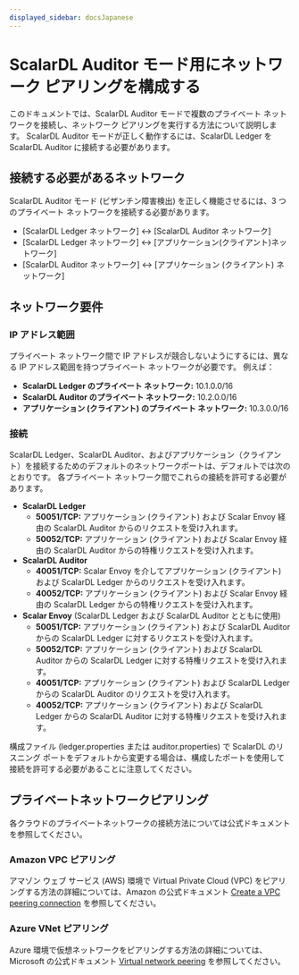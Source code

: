 ```yaml
---
displayed_sidebar: docsJapanese
---
```


# ScalarDL Auditor モード用にネットワーク ピアリングを構成する


<TranslationBanner />

このドキュメントでは、ScalarDL Auditor モードで複数のプライベート ネットワークを接続し、ネットワーク ピアリングを実行する方法について説明します。 ScalarDL Auditor モードが正しく動作するには、ScalarDL Ledger を ScalarDL Auditor に接続する必要があります。

## 接続する必要があるネットワーク

ScalarDL Auditor モード (ビザンチン障害検出) を正しく機能させるには、3 つのプライベート ネットワークを接続する必要があります。

* [ScalarDL Ledger ネットワーク] ↔ [ScalarDL Auditor ネットワーク]
* [ScalarDL Ledger ネットワーク] ↔ [アプリケーション(クライアント)ネットワーク]
* [ScalarDL Auditor ネットワーク] ↔ [アプリケーション (クライアント) ネットワーク]

## ネットワーク要件

### IP アドレス範囲

プライベート ネットワーク間で IP アドレスが競合しないようにするには、異なる IP アドレス範囲を持つプライベート ネットワークが必要です。 例えば：

* **ScalarDL Ledger のプライベート ネットワーク:** 10.1.0.0/16
* **ScalarDL Auditor のプライベート ネットワーク:** 10.2.0.0/16
* **アプリケーション (クライアント) のプライベート ネットワーク:** 10.3.0.0/16

### 接続

ScalarDL Ledger、ScalarDL Auditor、およびアプリケーション（クライアント）を接続するためのデフォルトのネットワークポートは、デフォルトでは次のとおりです。 各プライベート ネットワーク間でこれらの接続を許可する必要があります。

* **ScalarDL Ledger**
  * **50051/TCP:** アプリケーション (クライアント) および Scalar Envoy 経由の ScalarDL Auditor からのリクエストを受け入れます。
  * **50052/TCP:** アプリケーション (クライアント) および Scalar Envoy 経由の ScalarDL Auditor からの特権リクエストを受け入れます。
* **ScalarDL Auditor**
  * **40051/TCP:** Scalar Envoy を介してアプリケーション (クライアント) および ScalarDL Ledger からのリクエストを受け入れます。
  * **40052/TCP:** アプリケーション (クライアント) および Scalar Envoy 経由の ScalarDL Ledger からの特権リクエストを受け入れます。
* **Scalar Envoy** (ScalarDL Ledger および ScalarDL Auditor とともに使用)
  * **50051/TCP:** アプリケーション (クライアント) および ScalarDL Auditor からの ScalarDL Ledger に対するリクエストを受け入れます。
  * **50052/TCP:** アプリケーション (クライアント) および ScalarDL Auditor からの ScalarDL Ledger に対する特権リクエストを受け入れます。
  * **40051/TCP:** アプリケーション (クライアント) および ScalarDL Ledger からの ScalarDL Auditor のリクエストを受け入れます。
  * **40052/TCP:** アプリケーション (クライアント) および ScalarDL Ledger からの ScalarDL Auditor に対する特権リクエストを受け入れます。

構成ファイル (ledger.properties または auditor.properties) で ScalarDL のリスニング ポートをデフォルトから変更する場合は、構成したポートを使用して接続を許可する必要があることに注意してください。

## プライベートネットワークピアリング

各クラウドのプライベートネットワークの接続方法については公式ドキュメントを参照してください。

### Amazon VPC ピアリング

アマゾン ウェブ サービス (AWS) 環境で Virtual Private Cloud (VPC) をピアリングする方法の詳細については、Amazon の公式ドキュメント [Create a VPC peering connection](https://docs.aws.amazon.com/vpc/latest/peering/create-vpc-peering-connection.html) を参照してください。

### Azure VNet ピアリング

Azure 環境で仮想ネットワークをピアリングする方法の詳細については、Microsoft の公式ドキュメント [Virtual network peering](https://learn.microsoft.com/en-us/azure/virtual-network/virtual-network-peering-overview) を参照してください。
